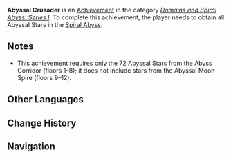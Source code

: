 {{Achievement Infobox
|title        = 
|id           = 82051
|order id     = 2051
|category     = Domains and Spiral Abyss: Series I
|description  = Obtain all Abyssal Stars in the [[Spiral Abyss]].
|requirements = Requires only the 72 Abyssal Stars from the Abyss Corridor; it does not include stars from the Abyssal Moon Spire.
|primogems    = 20
|tracking     = 
|topic        = 
}}
'''Abyssal Crusader''' is an [[Achievement]] in the category ''[[Domains and Spiral Abyss: Series I]]''. To complete this achievement, the player needs to obtain all Abyssal Stars in the [[Spiral Abyss]].

==Notes==
* This achievement requires only the 72 Abyssal Stars from the Abyss Corridor (floors 1–8); it does not include stars from the Abyssal Moon Spire (floors 9–12).
<!--
==Trivia==

==Video Guides==
{{EVT
|video1   = 
|caption1 = 
}}
-->

==Other Languages==
{{Other Languages
|en      = Abyssal Crusader
|zhs     = 渊星斗士
|zhs_rm  = Yuānxīng Dǒushì
|zht     = 淵星鬥士
|zht_rm  = Yuānxīng Dǒushì
|zh_tl   = 
|ja      = 淵星の闘士
|ja_rm   = Ensei no Toushi{{Assumed}}
|ja_tl   = Champion of Abyssal Stars
|ko      = 심연의 별 수집가
|ko_rm   = 
|ko_tl   = 
|es      = Héroe del Abismo
|es_tl   = Hero of the Abyss
|fr      = (Guerrier/Guerrière) de l'Abîme
|fr_tl   = Warrior of the Abyss
|ru      = Звёздный воин
|ru_tl   = 
|th      = นักสู้แห่งเหวลึก
|th_rm   = 
|th_tl   = 
|vi      = Đấu Sĩ Uyên Tinh
|vi_tl   = 
|de      = Abgrundsternsammler
|de_tl   = Abyss Star Collector
|id      = Petarung Abyssal
|id_tl   = Abyssal Fighter
|pt      = Guerreiro do Abismo
|pt_tl   = 
}}

==Change History==
{{Change History|1.0}}
<!--
==References==
{{Reflist}}
-->
==Navigation==
{{Achievement Navbox|Domains and Spiral Abyss: Series I}}